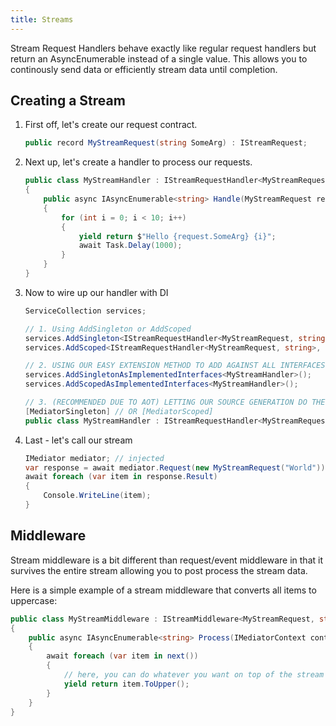 ```yaml
---
title: Streams
---
```


Stream Request Handlers behave exactly like regular request handlers but return an AsyncEnumerable instead of a single value.  This allows you to continously send data 
or efficiently stream data until completion.

## Creating a Stream
<Steps>

1. First off, let's create our request contract.  

   ```csharp
   public record MyStreamRequest(string SomeArg) : IStreamRequest;
   ```

2. Next up, let's create a handler to process our requests.

   ```csharp
   public class MyStreamHandler : IStreamRequestHandler<MyStreamRequest, string>
   {
       public async IAsyncEnumerable<string> Handle(MyStreamRequest request, IMediatorContext context, CancellationToken cancellationToken)
       {
           for (int i = 0; i < 10; i++)
           {
               yield return $"Hello {request.SomeArg} {i}";
               await Task.Delay(1000);
           }
       }
   }
   ```

3. Now to wire up our handler with DI

    ```csharp
    ServiceCollection services;

    // 1. Using AddSingleton or AddScoped
    services.AddSingleton<IStreamRequestHandler<MyStreamRequest, string>, MyStreamHandler>();
    services.AddScoped<IStreamRequestHandler<MyStreamRequest, string>, MyStreamHandler>();

    // 2. USING OUR EASY EXTENSION METHOD TO ADD AGAINST ALL INTERFACES THE CLASS IMPLEMENTS
    services.AddSingletonAsImplementedInterfaces<MyStreamHandler>();
    services.AddScopedAsImplementedInterfaces<MyStreamHandler>();

    // 3. (RECOMMENDED DUE TO AOT) LETTING OUR SOURCE GENERATION DO THE WORK FOR YOU WITH A SIMPLE ATTRIBUTE
    [MediatorSingleton] // OR [MediatorScoped]
    public class MyStreamHandler : IStreamRequestHandler<MyStreamRequest, string>
    ```

4. Last - let's call our stream

   ```csharp
   IMediator mediator; // injected
   var response = await mediator.Request(new MyStreamRequest("World"));
   await foreach (var item in response.Result)
   {
       Console.WriteLine(item);
   }
   ```
</Steps>


## Middleware

Stream middleware is a bit different than request/event middleware in that it survives the entire stream allowing you to post process the stream data. 

Here is a simple example of a stream middleware that converts all items to uppercase:

```csharp
public class MyStreamMiddleware : IStreamMiddleware<MyStreamRequest, string>
{
    public async IAsyncEnumerable<string> Process(IMediatorContext context, StreamHandlerDelegate<string> next, CancellationToken cancellationToken)
    {
        await foreach (var item in next())
        {
            // here, you can do whatever you want on top of the stream
            yield return item.ToUpper();
        }
    }
}
```